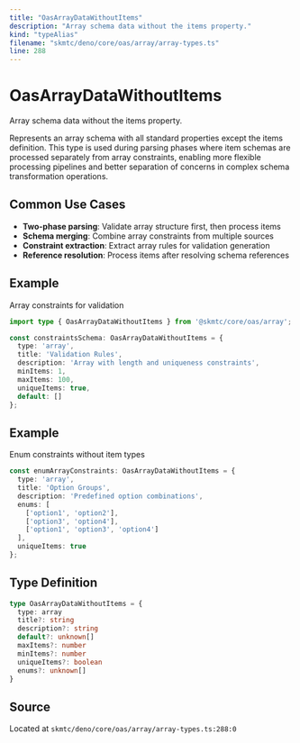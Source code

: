 ```yaml
---
title: "OasArrayDataWithoutItems"
description: "Array schema data without the items property."
kind: "typeAlias"
filename: "skmtc/deno/core/oas/array/array-types.ts"
line: 288
---
```


# OasArrayDataWithoutItems

Array schema data without the items property.

Represents an array schema with all standard properties except the items definition.
This type is used during parsing phases where item schemas are processed separately
from array constraints, enabling more flexible processing pipelines and better
separation of concerns in complex schema transformation operations.

## Common Use Cases

- **Two-phase parsing**: Validate array structure first, then process items
- **Schema merging**: Combine array constraints from multiple sources
- **Constraint extraction**: Extract array rules for validation generation
- **Reference resolution**: Process items after resolving schema references


## Example

Array constraints for validation
```typescript
import type { OasArrayDataWithoutItems } from '@skmtc/core/oas/array';

const constraintsSchema: OasArrayDataWithoutItems = {
  type: 'array',
  title: 'Validation Rules',
  description: 'Array with length and uniqueness constraints',
  minItems: 1,
  maxItems: 100,
  uniqueItems: true,
  default: []
};
```


## Example

Enum constraints without item types
```typescript
const enumArrayConstraints: OasArrayDataWithoutItems = {
  type: 'array',
  title: 'Option Groups',
  description: 'Predefined option combinations',
  enums: [
    ['option1', 'option2'],
    ['option3', 'option4'],
    ['option1', 'option3', 'option4']
  ],
  uniqueItems: true
};
```

## Type Definition

```typescript
type OasArrayDataWithoutItems = {
  type: array
  title?: string
  description?: string
  default?: unknown[]
  maxItems?: number
  minItems?: number
  uniqueItems?: boolean
  enums?: unknown[]
}
```

## Source

Located at `skmtc/deno/core/oas/array/array-types.ts:288:0`
